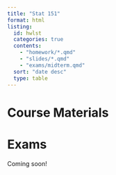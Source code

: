 ```yaml
---
title: "Stat 151"
format: html
listing:
  id: hwlst
  categories: true
  contents: 
    - "homework/*.qmd"
    - "slides/*.qmd"
    - "exams/midterm.qmd"
  sort: "date desc"
  type: table
---
```


# Course Materials


::: {#hwlst}
:::

# Exams

Coming soon!